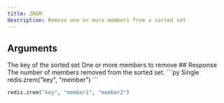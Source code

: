 ```yaml
---
title: ZREM
description: Remove one or more members from a sorted set
---
```



## Arguments 

<ParamField body="key" type="str" required>
  The key of the sorted set
</ParamField>


<ParamField body="members" type="...TMember[]" required>
  One or more members to remove
</ParamField>
## Response

<ResponseField  required>
    The number of members removed from the sorted set.
</ResponseField>



<RequestExample>
```py Single
redis.zrem("key", "member")
```

```py Multiple
redis.zrem("key", "member1", "member2")
```
</RequestExample>
